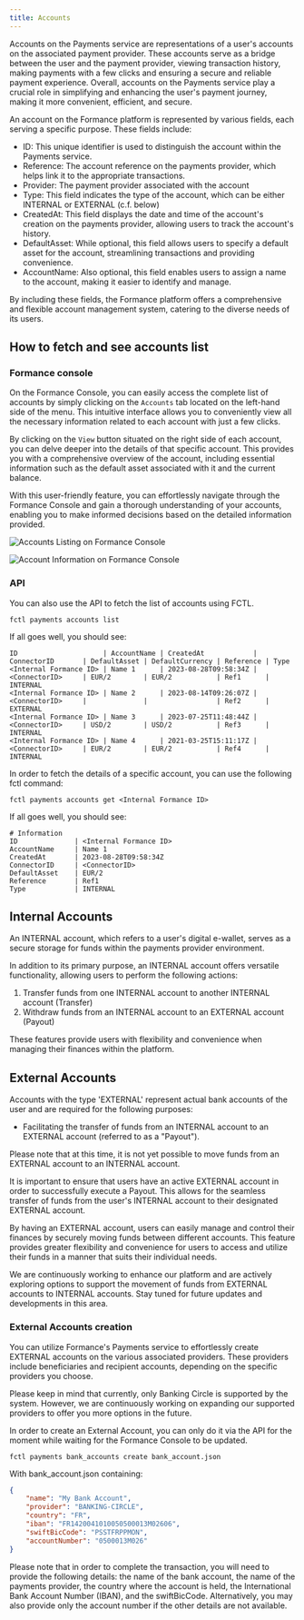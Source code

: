 ```yaml
---
title: Accounts
---
```


Accounts on the Payments service are representations of a user's accounts on the associated payment provider. These accounts serve as a bridge between the user and the payment provider, viewing
transaction history, making payments with a few clicks and ensuring a secure and reliable payment experience. Overall, accounts on the Payments service play a crucial role in simplifying and enhancing
the user's payment journey, making it more convenient, efficient, and secure.

An account on the Formance platform is represented by various fields, each serving a specific purpose. These fields include:

- ID: This unique identifier is used to distinguish the account within the Payments service.
- Reference: The account reference on the payments provider, which helps link it to the appropriate transactions.
- Provider: The payment provider associated with the account
- Type: This field indicates the type of the account, which can be either INTERNAL or EXTERNAL (c.f. below)
- CreatedAt: This field displays the date and time of the account's creation on the payments provider, allowing users to track the account's history.
- DefaultAsset: While optional, this field allows users to specify a default asset for the account, streamlining transactions and providing convenience.
- AccountName: Also optional, this field enables users to assign a name to the account, making it easier to identify and manage.

By including these fields, the Formance platform offers a comprehensive and flexible account management system, catering to the diverse needs of its users.

## How to fetch and see accounts list

### Formance console

On the Formance Console, you can easily access the complete list of accounts by simply clicking on the `Accounts` tab located on the left-hand side of the menu. This intuitive interface allows you to
conveniently view all the necessary information related to each account with just a few clicks.

By clicking on the `View` button situated on the right side of each account, you can delve deeper into the details of that specific account. This provides you with a comprehensive overview of the
account, including essential information such as the default asset associated with it and the current balance.

With this user-friendly feature, you can effortlessly navigate through the Formance Console and gain a thorough understanding of your accounts, enabling you to make informed decisions based on the
detailed information provided.

![Accounts Listing on Formance Console](./accounts_list.png)

![Account Information on Formance Console](./accounts_info.png)

### API

You can also use the API to fetch the list of accounts using FCTL.

```shell
fctl payments accounts list
```

If all goes well, you should see:

```
ID                     | AccountName | CreatedAt            | ConnectorID       | DefaultAsset | DefaultCurrency | Reference | Type
<Internal Formance ID> | Name 1      | 2023-08-28T09:58:34Z | <ConnectorID>     | EUR/2        | EUR/2           | Ref1      | INTERNAL
<Internal Formance ID> | Name 2      | 2023-08-14T09:26:07Z | <ConnectorID>     |              |                 | Ref2      | EXTERNAL
<Internal Formance ID> | Name 3      | 2023-07-25T11:48:44Z | <ConnectorID>     | USD/2        | USD/2           | Ref3      | INTERNAL
<Internal Formance ID> | Name 4      | 2021-03-25T15:11:17Z | <ConnectorID>     | EUR/2        | EUR/2           | Ref4      | INTERNAL
```

In order to fetch the details of a specific account, you can use the following fctl command:

```shell
fctl payments accounts get <Internal Formance ID>
```

If all goes well, you should see:

```
# Information
ID              | <Internal Formance ID>
AccountName     | Name 1
CreatedAt       | 2023-08-28T09:58:34Z
ConnectorID     | <ConnectorID>
DefaultAsset    | EUR/2
Reference       | Ref1
Type            | INTERNAL
```

## Internal Accounts

An INTERNAL account, which refers to a user's digital e-wallet, serves as a secure storage for funds within the payments provider environment.

In addition to its primary purpose, an INTERNAL account offers versatile functionality, allowing users to perform the following actions:

1. Transfer funds from one INTERNAL account to another INTERNAL account (Transfer)
2. Withdraw funds from an INTERNAL account to an EXTERNAL account (Payout)

These features provide users with flexibility and convenience when managing their finances within the platform.

## External Accounts

Accounts with the type 'EXTERNAL' represent actual bank accounts of the user and are required for the following purposes:

- Facilitating the transfer of funds from an INTERNAL account to an EXTERNAL account (referred to as a "Payout").

Please note that at this time, it is not yet possible to move funds from an EXTERNAL account to an INTERNAL account.

It is important to ensure that users have an active EXTERNAL account in order to successfully execute a Payout. This allows for the seamless transfer of funds from the user's INTERNAL account to their
designated EXTERNAL account.

By having an EXTERNAL account, users can easily manage and control their finances by securely moving funds between different accounts. This feature provides greater flexibility and convenience for
users to access and utilize their funds in a manner that suits their individual needs.

We are continuously working to enhance our platform and are actively exploring options to support the movement of funds from EXTERNAL accounts to INTERNAL accounts. Stay tuned for future updates and
developments in this area.

### External Accounts creation

You can utilize Formance's Payments service to effortlessly create EXTERNAL accounts on the various associated providers. These providers include beneficiaries and recipient accounts, depending on the
specific providers you choose.

Please keep in mind that currently, only Banking Circle is supported by the system. However, we are continuously working on expanding our supported providers to offer you more options in the future.

In order to create an External Account, you can only do it via the API for the moment while waiting for the Formance Console to be updated.

```shell
fctl payments bank_accounts create bank_account.json
```

With bank_account.json containing:

```json
{
	"name": "My Bank Account",
	"provider": "BANKING-CIRCLE",
	"country": "FR",
	"iban": "FR1420041010050500013M02606",
	"swiftBicCode": "PSSTFRPPMON",
	"accountNumber": "0500013M026"
}
```

Please note that in order to complete the transaction, you will need to provide the following details: the name of the bank account, the name of the payments provider, the country where the account is
held, the International Bank Account Number (IBAN), and the swiftBicCode. Alternatively, you may also provide only the account number if the other details are not available.
